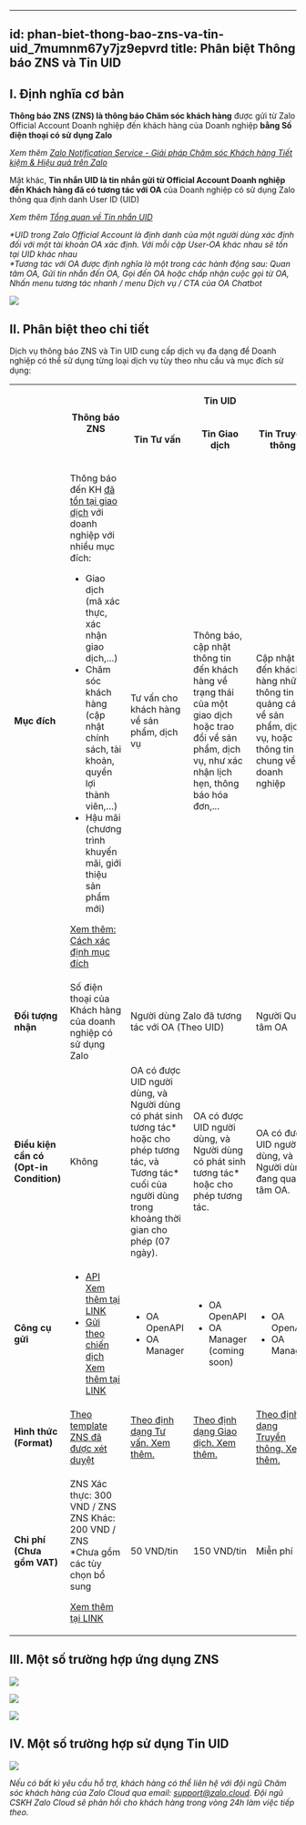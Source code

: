 
---
id: phan-biet-thong-bao-zns-va-tin-uid_7mumnm67y7jz9epvrd
title: Phân biệt Thông báo ZNS và Tin UID
---
**I. Định nghĩa cơ bản**
------------------------

**Thông báo ZNS (ZNS) là thông báo Chăm sóc khách hàng** được gửi từ Zalo Official Account Doanh nghiệp đến khách hàng của Doanh nghiệp **bằng Số điện thoại có sử dụng Zalo**

_Xem thêm_ [_Zalo Notification Service - Giải pháp Chăm sóc Khách hàng Tiết kiệm & Hiệu quả trên Zalo_](https://zalo.cloud/zns)

Mặt khác, **Tin nhắn UID là tin nhắn gửi từ Official Account Doanh nghiệp đến Khách hàng đã có tương tác với OA** của Doanh nghiệp có sử dụng Zalo thông qua định danh User ID (UID)

_Xem thêm_ [_Tổng quan về Tin nhắn UID_](https://developers.zalo.me/docs/official-account/tin-nhan/tong-quan)

_\*UID trong Zalo Official Account là định danh của một người dùng xác định đối với một tài khoản OA xác định. Với mỗi cặp User-OA khác nhau sẽ tồn tại UID khác nhau_  
_\*Tương tác với OA được định nghĩa là một trong các hành động sau: Quan tâm OA, Gửi tin nhắn đến OA, Gọi đến OA hoặc chấp nhận cuộc gọi từ OA, Nhấn menu tương tác nhanh / menu Dịch vụ / CTA của OA Chatbot_

![](https://stc-oa.zdn.vn/uploads/e43edff97adce6a8a03a680c9b347642.png)

**II. Phân biệt theo chi tiết**
-------------------------------

Dịch vụ thông báo ZNS và Tin UID cung cấp dịch vụ đa dạng để Doanh nghiệp có thể sử dụng từng loại dịch vụ tùy theo nhu cầu và mục đích sử dụng:

<table><tbody><tr><td rowspan="2">&nbsp;</td><td rowspan="2"><p style="text-align:center;"><strong>Thông báo ZNS</strong></p></td><td colspan="3"><p style="text-align:center;"><strong>Tin UID</strong></p></td></tr><tr><td><p style="text-align:center;"><strong>Tin Tư vấn</strong></p></td><td><p style="text-align:center;"><strong>Tin Giao dịch</strong></p></td><td><p style="text-align:center;"><strong>Tin Truyền thông</strong></p></td></tr><tr><td><strong>Mục đích</strong></td><td><p>Thông báo đến KH <u>đã tồn tại giao dịch</u> với doanh nghiệp với nhiều mục đích:</p><ul><li>Giao dịch (mã xác thực, xác nhận giao dịch,…)</li><li>Chăm sóc khách hàng (cập nhật chính sách, tài khoản, quyền lợi thành viên,…)</li><li>Hậu mãi (chương trình khuyến mãi, giới thiệu sản phẩm mới)</li></ul><p><a href="Thiết%20lập%20mục%20đích%20gửi%20khi%20tạo%20mẫu%20ZNS">Xem thêm: Cách xác định mục đích</a></p></td><td>Tư vấn cho khách hàng về sản phẩm, dịch vụ</td><td>Thông báo, cập nhật thông tin đến khách hàng về trạng thái của một giao dịch hoặc trao đổi về sản phẩm, dịch vụ, như xác nhận lịch hẹn, thông báo hóa đơn,...</td><td>Cập nhật đến khách hàng những thông tin quảng cáo về sản phẩm, dịch vụ, hoặc thông tin chung về doanh nghiệp</td></tr><tr><td><strong>Đối tượng nhận</strong></td><td>Số điện thoại của Khách hàng của doanh nghiệp có sử dụng Zalo</td><td colspan="2">Người dùng Zalo đã tương tác với OA (Theo UID)</td><td>Người Quan tâm OA</td></tr><tr><td><strong>Điều kiện cần có</strong><br><strong>(Opt-in Condition)</strong></td><td>Không</td><td>OA có được UID người dùng, và<br>Người dùng có phát sinh tương tác* hoặc cho phép tương tác, và<br>Tương tác* cuối của người dùng trong khoảng thời gian cho phép (07 ngày).</td><td>OA có được UID người dùng, và<br>Người dùng có phát sinh tương tác* hoặc cho phép tương tác.</td><td>OA có được UID người dùng, và<br>Người dùng đang quan tâm OA.</td></tr><tr><td><strong>Công cụ gửi</strong></td><td><ul><li><a target="_blank" rel="noopener noreferrer" href="https://developers.zalo.me/docs/zalo-notification-service/bat-dau/gioi-thieu-zalo-notification-service-api">API</a><br><a target="_blank" rel="noopener noreferrer" href="https://developers.zalo.me/docs/zalo-notification-service/bat-dau/gioi-thieu-zalo-notification-service-api">Xem thêm tại LINK</a></li><li><a target="_blank" rel="noopener noreferrer" href="https://zalo.cloud/blog/huong-dan-su-dung-tinh-nang-gui-zns-theo-chien-dich-khong-can-thong-qua-api/pdujnyqpydqrepnq">Gửi theo chiến dịch</a><br><a target="_blank" rel="noopener noreferrer" href="https://zalo.cloud/blog/huong-dan-su-dung-tinh-nang-gui-zns-theo-chien-dich-khong-can-thong-qua-api/pdujnyqpydqrepnq">Xem thêm tại LINK</a></li></ul></td><td><ul><li>OA OpenAPI</li><li>OA Manager</li></ul></td><td><ul><li>OA OpenAPI</li><li>OA Manager (coming soon)</li></ul></td><td><ul><li>OA OpenAPI</li><li>OA Manager</li></ul></td></tr><tr><td><strong>Hình thức (Format)</strong></td><td><a target="_blank" rel="noopener noreferrer" href="https://account.zalo.cloud/tool/zns/manage/template?sort=1&amp;status=4">Theo template ZNS đã được xét duyệt</a></td><td><a target="_blank" rel="noopener noreferrer" href="https://stc-developers.zdn.vn/docs/v2/official-account/tin-nhan/tin-tu-van/gui-tin-tu-van-dang-van-ban">Theo định dạng Tư vấn. Xem thêm.</a></td><td><a target="_blank" rel="noopener noreferrer" href="https://stc-developers.zdn.vn/docs/v2/official-account/tin-nhan/tin-giao-dich/gui-tin-giao-dich">Theo định dạng Giao dịch. Xem thêm.</a></td><td><a target="_blank" rel="noopener noreferrer" href="https://stc-developers.zdn.vn/docs/v2/official-account/tin-nhan/tin-truyen-thong/gui-tin-truyen-thong-ca-nhan">Theo định dạng Truyền thông. Xem thêm.</a></td></tr><tr><td><strong>Chi phí</strong><br><strong>(Chưa gồm VAT)</strong></td><td><p>ZNS Xác thực: 300 VND / ZNS<br>ZNS Khác: 200 VND / ZNS<br>*Chưa gồm các tùy chọn bổ sung</p><p><a target="_blank" rel="noopener noreferrer" href="https://zalo.cloud/zns/pricing">Xem thêm tại LINK</a></p></td><td>50 VND/tin</td><td>150 VND/tin</td><td>Miễn phí</td></tr></tbody></table>

**III. Một số trường hợp ứng dụng ZNS**
---------------------------------------

![](https://stc-oa.zdn.vn/uploads/fe12844e8136aedbf9de497cb23b2280.png)

![](https://stc-oa.zdn.vn/uploads/6c5f0fa13650452167552f421536c387.png)

![](https://stc-oa.zdn.vn/uploads/4565c49f8bc9f5de67ba8bf4d3855105.png)

**IV. Một số trường hợp sử dụng Tin UID**
-----------------------------------------

![](https://stc-oa.zdn.vn/uploads/39eed5a495e2580694b1aa165203f8a8.png)

_Nếu có bất kì yêu cầu hỗ trợ, khách hàng có thể liên hệ với đội ngũ Chăm sóc khách hàng của Zalo Cloud qua email:_ [_support@zalo.cloud_](mailto:support@zalo.cloud)_. Đội ngũ CSKH Zalo Cloud sẽ phản hồi cho khách hàng trong vòng 24h làm việc tiếp theo._